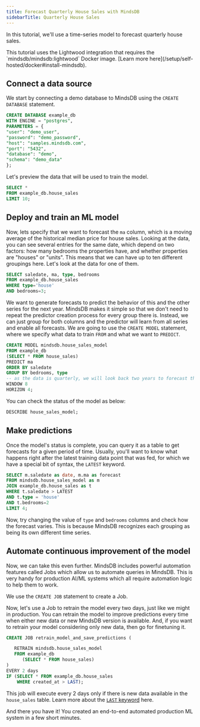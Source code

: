 ```yaml
---
title: Forecast Quarterly House Sales with MindsDB
sidebarTitle: Quarterly House Sales
---
```


In this tutorial, we'll use a time-series model to forecast quarterly house sales.

<Note>
This tutorial uses the Lightwood integration that requires the `mindsdb/mindsdb:lightwood` Docker image. [Learn more here](/setup/self-hosted/docker#install-mindsdb).
</Note>

## Connect a data source

We start by connecting a demo database to MindsDB using the `CREATE DATABASE` statement.

```sql
CREATE DATABASE example_db
WITH ENGINE = "postgres",
PARAMETERS = {
"user": "demo_user",
"password": "demo_password",
"host": "samples.mindsdb.com",
"port": "5432",
"database": "demo",
"schema": "demo_data"
};
```

Let's preview the data that will be used to train the model.

```sql
SELECT *
FROM example_db.house_sales
LIMIT 10;
```

## Deploy and train an ML model

Now, lets specify that we want to forecast the `ma` column, which is a moving average of the historical median price for house sales. Looking at the data, you can see several entries for the same date, which depend on two factors: how many bedrooms the properties have, and whether properties are "houses" or "units". This means that we can have up to ten different groupings here. Let's look at the data for one of them.

```sql
SELECT saledate, ma, type, bedrooms
FROM example_db.house_sales
WHERE type='house'
AND bedrooms=3;
```

We want to generate forecasts to predict the behavior of this and the other series for the next year. MindsDB makes it simple so that we don't need to repeat the predictor creation process for every group there is. Instead, we can just group for both columns and the predictor will learn from all series and enable all forecasts. We are going to use the `CREATE MODEL` statement, where we specify what data to train `FROM` and what we want to `PREDICT`.

```sql
CREATE MODEL mindsdb.house_sales_model
FROM example_db
(SELECT * FROM house_sales)
PREDICT ma
ORDER BY saledate
GROUP BY bedrooms, type
-- as the data is quarterly, we will look back two years to forecast the next one year
WINDOW 8
HORIZON 4;
```

You can check the status of the model as below:

```sql
DESCRIBE house_sales_model;
```

## Make predictions

Once the model's status is complete, you can query it as a table to get forecasts for a given period of time. Usually, you'll want to know what happens right after the latest training data point that was fed, for which we have a special bit of syntax, the `LATEST` keyword.

```sql
SELECT m.saledate as date, m.ma as forecast
FROM mindsdb.house_sales_model as m
JOIN example_db.house_sales as t
WHERE t.saledate > LATEST
AND t.type = 'house'
AND t.bedrooms=2
LIMIT 4;
```

Now, try changing the value of `type` and `bedrooms` columns and check how the forecast varies. This is because MindsDB recognizes each grouping as being its own different time series.

## Automate continuous improvement of the model

Now, we can take this even further. MindsDB includes powerful automation features called Jobs which allow us to automate queries in MindsDB. This is very handy for production AI/ML systems which all require automation logic to help them to work.

We use the `CREATE JOB` statement to create a Job.

Now, let's use a Job to retrain the model every two days, just like we might in production. You can retrain the model to improve predictions every time when either new data or new MindsDB version is available. And, if you want to retrain your model considering only new data, then go for finetuning it.

```sql
CREATE JOB retrain_model_and_save_predictions (

   RETRAIN mindsdb.house_sales_model
   FROM example_db
      (SELECT * FROM house_sales)
)
EVERY 2 days
IF (SELECT * FROM example_db.house_sales
    WHERE created_at > LAST);
```

This job will execute every 2 days only if there is new data available in the `house_sales` table. Learn more about the [`LAST` keyword](/mindsdb_sql/sql/create/jobs#last) here.

And there you have it! You created an end-to-end automated production ML system in a few short minutes.
